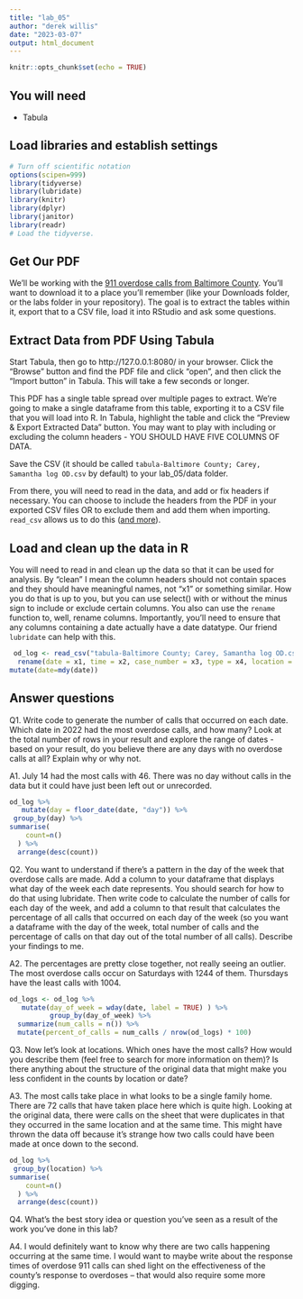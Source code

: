 ```yaml
---
title: "lab_05"
author: "derek willis"
date: "2023-03-07"
output: html_document
---
```


```r
knitr::opts_chunk$set(echo = TRUE)
```

## You will need

- Tabula

## Load libraries and establish settings

```r
# Turn off scientific notation
options(scipen=999)
library(tidyverse)
library(lubridate)
library(knitr)
library(dplyr)
library(janitor)
library(readr)
# Load the tidyverse.

```

## Get Our PDF

We'll be working with the [911 overdose calls from Baltimore County](https://drive.google.com/file/d/1qkYuojGF_6WKFr5aNQxmewDzcKyOiJFr/view?usp=share_link). You'll want to download it to a place you'll remember (like your Downloads folder, or the labs folder in your repository). The goal is to extract the tables within it, export that to a CSV file, load it into RStudio and ask some questions.

## Extract Data from PDF Using Tabula

Start Tabula, then go to http://127.0.0.1:8080/ in your browser. Click the "Browse" button and find the PDF file and click "open", and then click the "Import button" in Tabula. This will take a few seconds or longer.

This PDF has a single table spread over multiple pages to extract. We're going to make a single dataframe from this table, exporting it to a CSV file that you will load into R. In Tabula, highlight the table and click the "Preview & Export Extracted Data" button. You may want to play with including or excluding the column headers - YOU SHOULD HAVE FIVE COLUMNS OF DATA.

Save the CSV (it should be called `tabula-Baltimore County; Carey, Samantha log OD.csv` by default) to your lab_05/data folder.

From there, you will need to read in the data, and add or fix headers if necessary. You can choose to include the headers from the PDF in your exported CSV files OR to exclude them and add them when importing. `read_csv` allows us to do this ([and more](https://readr.tidyverse.org/reference/read_delim.html)).

## Load and clean up the data in R

You will need to read in and clean up the data so that it can be used for analysis. By "clean" I mean the column headers should not contain spaces and they should have meaningful names, not "x1" or something similar. How you do that is up to you, but you can use select() with or without the minus sign to include or exclude certain columns. You also can use the `rename` function to, well, rename columns. Importantly, you'll need to ensure that any columns containing a date actually have a date datatype. Our friend `lubridate` can help with this.

```r
 od_log <- read_csv("tabula-Baltimore County; Carey, Samantha log OD.csv", col_names = FALSE)  %>% clean_names() %>%
  rename(date = x1, time = x2, case_number = x3, type = x4, location = x5) %>%
mutate(date=mdy(date))
```

## Answer questions

Q1. Write code to generate the number of calls that occurred on each date. Which date in 2022 had the most overdose calls, and how many? Look at the total number of rows in your result and explore the range of dates - based on your result, do you believe there are any days with no overdose calls at all? Explain why or why not.

A1. July 14 had the most calls with 46. There was no day without calls in the data but it could have just been left out or unrecorded. 

```r
od_log %>%
   mutate(day = floor_date(date, "day")) %>%
 group_by(day) %>%
summarise(
    count=n()
  ) %>%
  arrange(desc(count))
```

Q2. You want to understand if there's a pattern in the day of the week that overdose calls are made. Add a column to your dataframe that displays what day of the week each date represents. You should search for how to do that using lubridate. Then write code to calculate the number of calls for each day of the week, and add a column to that result that calculates the percentage of all calls that occurred on each day of the week (so you want a dataframe with the day of the week, total number of calls and the percentage of calls on that day out of the total number of all calls). Describe your findings to me.

A2. The percentages are pretty close together, not really seeing an outlier. The most overdose calls occur on Saturdays with 1244 of them. Thursdays have the least calls with 1004.

```r
od_logs <- od_log %>%
   mutate(day_of_week = wday(date, label = TRUE) ) %>%
          group_by(day_of_week) %>%
  summarize(num_calls = n()) %>%
  mutate(percent_of_calls = num_calls / nrow(od_logs) * 100)
```


Q3. Now let's look at locations. Which ones have the most calls? How would you describe them (feel free to search for more information on them)? Is there anything about the structure of the original data that might make you less confident in the counts by location or date?

A3. The most calls take place in what looks to be a single family home. There are 72 calls that have taken place here which is quite high. Looking at the original data, there were calls on the sheet that were duplicates in that they occurred in the same location and at the same time. This might have thrown the data off because it's strange how two calls could have been made at once down to the second. 

```r
od_log %>%
 group_by(location) %>%
summarise(
    count=n()
  ) %>%
  arrange(desc(count))
```

Q4. What's the best story idea or question you've seen as a result of the work you've done in this lab?

A4. I would definitely want to know why there are two calls happening occurring at the same time. I would want to maybe write about the response times of overdose 911 calls can shed light on the effectiveness of the county's response to overdoses -- that would also require some more digging.
